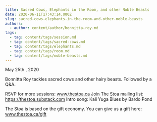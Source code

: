 ```yaml
---
title: Sacred Cows, Elephants in the Room, and other Noble Beasts
date: 2020-06-11T17:43:14.000Z
slug: sacred-cows-elephants-in-the-room-and-other-noble-beasts
authors:
  - author: content/author/bonnitta-roy.md
tags:
  - tag: content/tags/session.md
  - tag: content/tags/sacred-cows.md
  - tag: content/tags/elephants.md
  - tag: content/tags/room.md
  - tag: content/tags/noble-beasts.md
---
```


May 25th , 2020

Bonnitta Roy tackles sacred cows and other hairy beasts. Followed by a Q&A.


RSVP for more sessions: www.thestoa.ca
Join The Stoa mailing list: https://thestoa.substack.com
Intro song: Kali Yuga Blues by Bardo Pond

The Stoa is based on the gift economy. You can give us a gift here: www.thestoa.ca/gift
